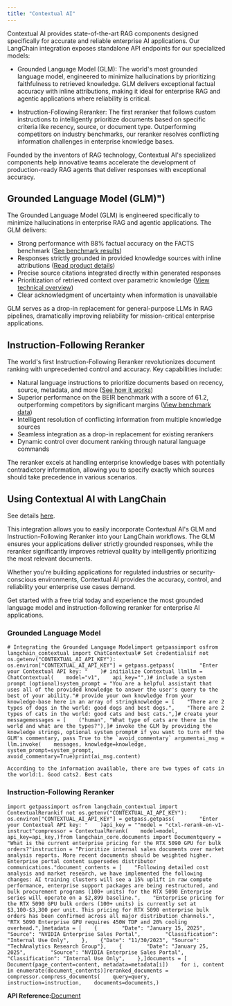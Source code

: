 ```yaml
---
title: "Contextual AI"
---
```


Contextual AI provides state-of-the-art RAG components designed specifically for accurate and reliable enterprise AI applications. Our LangChain integration exposes standalone API endpoints for our specialized models:

* Grounded Language Model (GLM): The world's most grounded language model, engineered to minimize hallucinations by prioritizing faithfulness to retrieved knowledge. GLM delivers exceptional factual accuracy with inline attributions, making it ideal for enterprise RAG and agentic applications where reliability is critical.

* Instruction-Following Reranker: The first reranker that follows custom instructions to intelligently prioritize documents based on specific criteria like recency, source, or document type. Outperforming competitors on industry benchmarks, our reranker resolves conflicting information challenges in enterprise knowledge bases.

Founded by the inventors of RAG technology, Contextual AI's specialized components help innovative teams accelerate the development of production-ready RAG agents that deliver responses with exceptional accuracy.

## Grounded Language Model (GLM)")

The Grounded Language Model (GLM) is engineered specifically to minimize hallucinations in enterprise RAG and agentic applications. The GLM delivers:

* Strong performance with 88% factual accuracy on the FACTS benchmark ([See benchmark results](https://venturebeat.com/ai/contextual-ais-new-ai-model-crushes-gpt-4o-in-accuracy-heres-why-it-matters/))
* Responses strictly grounded in provided knowledge sources with inline attributions ([Read product details](https://contextual.ai/blog/introducing-grounded-language-model/))
* Precise source citations integrated directly within generated responses
* Prioritization of retrieved context over parametric knowledge ([View technical overview](https://contextual.ai/blog/platform-benchmarks-2025/))
* Clear acknowledgment of uncertainty when information is unavailable

GLM serves as a drop-in replacement for general-purpose LLMs in RAG pipelines, dramatically improving reliability for mission-critical enterprise applications.

## Instruction-Following Reranker

The world's first Instruction-Following Reranker revolutionizes document ranking with unprecedented control and accuracy. Key capabilities include:

* Natural language instructions to prioritize documents based on recency, source, metadata, and more ([See how it works](https://contextual.ai/blog/introducing-instruction-following-reranker/))
* Superior performance on the BEIR benchmark with a score of 61.2, outperforming competitors by significant margins ([View benchmark data](https://contextual.ai/blog/platform-benchmarks-2025/))
* Intelligent resolution of conflicting information from multiple knowledge sources
* Seamless integration as a drop-in replacement for existing rerankers
* Dynamic control over document ranking through natural language commands

The reranker excels at handling enterprise knowledge bases with potentially contradictory information, allowing you to specify exactly which sources should take precedence in various scenarios.

## Using Contextual AI with LangChain

See details [here](/src/oss/integrations/chat/contextual).

This integration allows you to easily incorporate Contextual AI's GLM and Instruction-Following Reranker into your LangChain workflows. The GLM ensures your applications deliver strictly grounded responses, while the reranker significantly improves retrieval quality by intelligently prioritizing the most relevant documents.

Whether you're building applications for regulated industries or security-conscious environments, Contextual AI provides the accuracy, control, and reliability your enterprise use cases demand.

Get started with a free trial today and experience the most grounded language model and instruction-following reranker for enterprise AI applications.

### Grounded Language Model

```
# Integrating the Grounded Language Modelimport getpassimport osfrom langchain_contextual import ChatContextual# Set credentialsif not os.getenv("CONTEXTUAL_AI_API_KEY"):    os.environ["CONTEXTUAL_AI_API_KEY"] = getpass.getpass(        "Enter your Contextual API key: "    )# initialize Contextual llmllm = ChatContextual(    model="v1",    api_key="",)# include a system prompt (optional)system_prompt = "You are a helpful assistant that uses all of the provided knowledge to answer the user's query to the best of your ability."# provide your own knowledge from your knowledge-base here in an array of stringknowledge = [    "There are 2 types of dogs in the world: good dogs and best dogs.",    "There are 2 types of cats in the world: good cats and best cats.",]# create your messagemessages = [    ("human", "What type of cats are there in the world and what are the types?"),]# invoke the GLM by providing the knowledge strings, optional system prompt# if you want to turn off the GLM's commentary, pass True to the `avoid_commentary` argumentai_msg = llm.invoke(    messages, knowledge=knowledge, system_prompt=system_prompt, avoid_commentary=True)print(ai_msg.content)
```

```
According to the information available, there are two types of cats in the world:1. Good cats2. Best cats
```

### Instruction-Following Reranker

```
import getpassimport osfrom langchain_contextual import ContextualRerankif not os.getenv("CONTEXTUAL_AI_API_KEY"):    os.environ["CONTEXTUAL_AI_API_KEY"] = getpass.getpass(        "Enter your Contextual API key: "    )api_key = ""model = "ctxl-rerank-en-v1-instruct"compressor = ContextualRerank(    model=model,    api_key=api_key,)from langchain_core.documents import Documentquery = "What is the current enterprise pricing for the RTX 5090 GPU for bulk orders?"instruction = "Prioritize internal sales documents over market analysis reports. More recent documents should be weighted higher. Enterprise portal content supersedes distributor communications."document_contents = [    "Following detailed cost analysis and market research, we have implemented the following changes: AI training clusters will see a 15% uplift in raw compute performance, enterprise support packages are being restructured, and bulk procurement programs (100+ units) for the RTX 5090 Enterprise series will operate on a $2,899 baseline.",    "Enterprise pricing for the RTX 5090 GPU bulk orders (100+ units) is currently set at $3,100-$3,300 per unit. This pricing for RTX 5090 enterprise bulk orders has been confirmed across all major distribution channels.",    "RTX 5090 Enterprise GPU requires 450W TDP and 20% cooling overhead.",]metadata = [    {        "Date": "January 15, 2025",        "Source": "NVIDIA Enterprise Sales Portal",        "Classification": "Internal Use Only",    },    {"Date": "11/30/2023", "Source": "TechAnalytics Research Group"},    {        "Date": "January 25, 2025",        "Source": "NVIDIA Enterprise Sales Portal",        "Classification": "Internal Use Only",    },]documents = [    Document(page_content=content, metadata=metadata[i])    for i, content in enumerate(document_contents)]reranked_documents = compressor.compress_documents(    query=query,    instruction=instruction,    documents=documents,)
```

**API Reference:**[Document](https://python.langchain.com/api_reference/core/documents/langchain_core.documents.base.Document.html)
